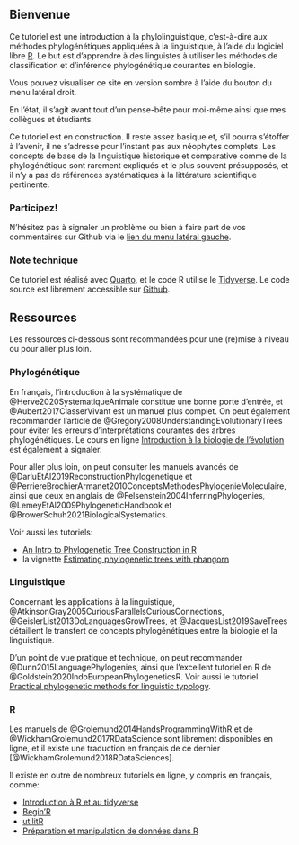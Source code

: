 ## Bienvenue {.unnumbered}

Ce tutoriel est une introduction à la phylolinguistique, c'est-à-dire aux méthodes phylogénétiques appliquées à la linguistique, à l'aide du logiciel libre [R](https://www.r-project.org/). Le but est d'apprendre à des linguistes à utiliser les méthodes de classification et d'inférence phylogénétique courantes en biologie.

:::{.column-margin}
:::{.callout-tip appearance="simple"}
Vous pouvez visualiser ce site en version sombre à l'aide du bouton <i class="bi bi-toggle-off"></i> du menu latéral droit.
:::
:::

En l'état, il s'agit avant tout d'un pense-bête pour moi-même ainsi que mes collègues et étudiants.
    
:::{.callout-warning}
Ce tutoriel est en construction. Il reste assez basique et, s'il pourra s'étoffer à l'avenir, il ne s'adresse pour l'instant pas aux néophytes complets. Les concepts de base de la linguistique historique et comparative comme de la phylogénétique sont rarement expliqués et le plus souvent présupposés, et il n'y a pas de références systématiques à la littérature scientifique pertinente.
:::

:::{.callout-tip}
### Participez!
N'hésitez pas à signaler un problème ou bien à faire part de vos commentaires sur Github via le [lien du menu latéral gauche](https://github.com/tpellard/phylolinguistique/issues/new).
:::

:::{.callout-note}
### Note technique
Ce tutoriel est réalisé avec [Quarto](https://quarto.org/), et le code R utilise le [Tidyverse](https://www.tidyverse.org/).
Le code source est librement accessible sur [Github](https://github.com/tpellard/phylolinguistique).
:::

## Ressources

Les ressources ci-dessous sont recommandées pour une (re)mise à niveau ou pour aller plus loin.

### Phylogénétique

En français, l'introduction à la systématique de @Herve2020SystematiqueAnimale constitue une bonne porte d'entrée, et @Aubert2017ClasserVivant est un manuel plus complet. On peut également recommander l'article de @Gregory2008UnderstandingEvolutionaryTrees pour éviter les erreurs d'interprétations courantes des arbres phylogénétiques. Le cours en ligne [Introduction à la biologie de l'évolution](https://ressources.unisciel.fr/intro_biologie_evolution/co/module_Introduction_biologie_evolution.html) est également à signaler.

Pour aller plus loin, on peut consulter les manuels avancés de @DarluEtAl2019ReconstructionPhylogenetique et @PerriereBrochierArmanet2010ConceptsMethodesPhylogenieMoleculaire, ainsi que ceux en anglais de @Felsenstein2004InferringPhylogenies, @LemeyEtAl2009PhylogeneticHandbook et @BrowerSchuh2021BiologicalSystematics.

Voir aussi les tutoriels:

* [An Intro to Phylogenetic Tree Construction in R](https://fuzzyatelin.github.io/bioanth-stats/module-24/module-24.html)
* la vignette [Estimating phylogenetic trees with phangorn](https://cran.r-project.org/web/packages/phangorn/vignettes/Trees.html)

### Linguistique

Concernant les applications à la linguistique, @AtkinsonGray2005CuriousParallelsCuriousConnections, @GeislerList2013DoLanguagesGrowTrees, et @JacquesList2019SaveTrees détaillent le transfert de concepts phylogénétiques entre la biologie et la linguistique.

D'un point de vue pratique et technique, on peut recommander @Dunn2015LanguagePhylogenies, ainsi que l'excellent tutoriel en R de @Goldstein2020IndoEuropeanPhylogeneticsR. Voir aussi le tutoriel [Practical phylogenetic methods for linguistic typology](https://slcladal.github.io/phylo.html).

### R
Les manuels de @Grolemund2014HandsProgrammingWithR et de @WickhamGrolemund2017RDataScience sont librement disponibles en ligne, et il existe une traduction en français de ce dernier [@WickhamGrolemund2018RDataSciences].

Il existe en outre de nombreux tutoriels en ligne, y compris en français, comme:

  * [Introduction à R et au tidyverse](https://juba.github.io/tidyverse/)
  * [Begin'R](http://beginr.u-bordeaux.fr/)
  * [utilitR](https://www.book.utilitr.org/)
  * [Préparation et manipulation de données dans R](https://hackmd.io/zoXTvwg8SqiFZ-pw9-98AA)
